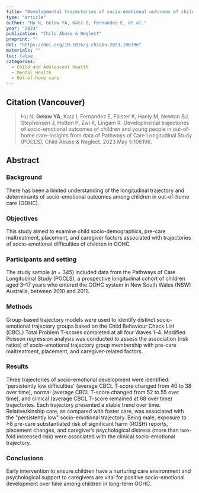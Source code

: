 ```yaml
---
title: "Developmental trajectories of socio-emotional outcomes of children and young people in out-of-home care–Insights from data of Pathways of Care Longitudinal Study (POCLS)"
type: "article"
author: "Hu N, Gelaw YA, Katz I, Fernandez E, et al."
year: "2023"
publication: "Child Abuse & Neglect"
preprint: ""
doi: "https://doi.org/10.1016/j.chiabu.2023.106196"
materials: ""
toc: false
categories:
  - Child and Adolescent Health
  - Mental Health
  - Out-of-home care
---
```


## Citation (Vancouver)

> Hu N, **Gelaw YA**, Katz I, Fernandez E, Falster K, Hanly M, Newton BJ, Stephensen J, Hotton P, Zwi K, Lingam R. Developmental trajectories of socio-emotional outcomes of children and young people in out-of-home care--Insights from data of Pathways of Care Longitudinal Study (POCLS). Child Abuse & Neglect. 2023 May 5:106196.

## Abstract

### Background

There has been a limited understanding of the longitudinal trajectory and determinants of socio-emotional outcomes among children in out-of-home care (OOHC).

### Objectives

This study aimed to examine child socio-demographics, pre-care maltreatment, placement, and caregiver factors associated with trajectories of socio-emotional difficulties of children in OOHC.

### Participants and setting

The study sample (*n* = 345) included data from the Pathways of Care Longitudinal Study (POCLS), a prospective longitudinal cohort of children aged 3--17 years who entered the OOHC system in New South Wales (NSW) Australia, between 2010 and 2011.

### Methods

Group-based trajectory models were used to identify distinct socio-emotional trajectory groups based on the Child Behaviour Check List (CBCL) Total Problem T-scores completed at all four Waves 1--4. Modified Poisson regression analysis was conducted to assess the association (risk ratios) of socio-emotional trajectory group membership with pre-care maltreatment, placement, and caregiver-related factors.

### Results

Three trajectories of socio-emotional development were identified: \'persistently low difficulties\' (average CBCL T-score changed from 40 to 38 over time), normal (average CBCL T-score changed from 52 to 55 over time), and clinical (average CBCL T-score remained at 68 over time) trajectories. Each trajectory presented a stable trend over time. Relative/kinship care, as compared with foster care, was associated with the \"persistently low\" socio-emotional trajectory. Being male, exposure to ≥8 pre-care substantiated risk of significant harm (ROSH) reports, placement changes, and caregiver's psychological distress (more than two-fold increased risk) were associated with the clinical socio-emotional trajectory.

### Conclusions

Early intervention to ensure children have a nurturing care environment and psychological support to caregivers are vital for positive socio-emotional development over time among children in long-term OOHC.
